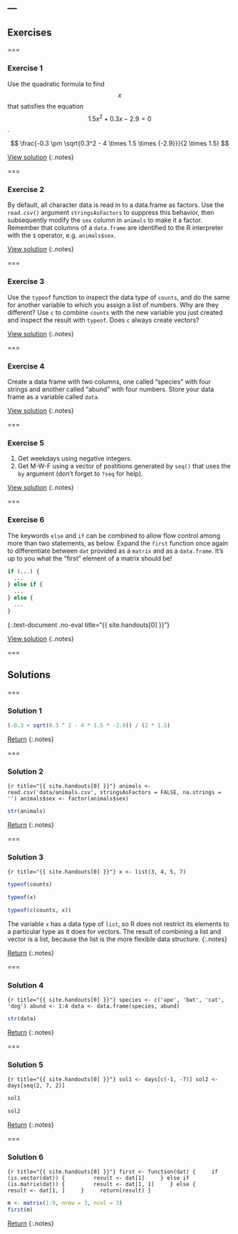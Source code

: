 ---
---

## Exercises

===

### Exercise 1

Use the quadratic formula to find $$x$$ that satisfies the
equation $$1.5 x^2 + 0.3 x - 2.9 = 0$$.

$$
\frac{-0.3 \pm \sqrt{0.3^2 - 4 \times 1.5 \times {-2.9}}}{2 \times 1.5}
$$


[View solution](#solution-1)
{:.notes}

===

### Exercise 2

By default, all character data is read in to a data.frame as factors. Use the
`read.csv()` argument `stringsAsFactors` to suppress this behavior, then
subsequently modify the `sex` column in `animals` to make it a factor. Remember
that columns of a `data.frame` are identified to the R interpreter with the `$`
operator, e.g. `animals$sex`.

[View solution](#solution-2)
{:.notes}

===

### Exercise 3

Use the `typeof` function to inspect the data type of `counts`, and do the same
for another variable to which you assign a list of numbers. Why are they
different? Use `c` to combine `counts` with the new variable you just created
and inspect the result with `typeof`. Does `c` always create vectors?

[View solution](#solution-3)
{:.notes}

===

### Exercise 4

Create a data frame with two columns, one called "species" with four strings and
another called "abund" with four numbers. Store your data frame as a variable
called `data`.

[View solution](#solution-4)
{:.notes}

===

### Exercise 5

1. Get weekdays using negative integers.
1. Get M-W-F using a vector of postitions generated by `seq()` that uses the
`by` argument (don't forget to `?seq` for help).

[View solution](#solution-5)
{:.notes}

===

### Exercise 6

The keywords `else` and `if` can be combined to allow flow control among more
than two statements, as below. Expand the `first` function once again to
differentiate between `dat` provided as a `matrix` and as a `data.frame`. It's
up to you what the "first" element of a matrix should be!

~~~r
if (...) {
  ...
} else if {
  ...
} else {
  ...
}
~~~
{:.text-document .no-eval title="{{ site.handouts[0] }}"}

[View solution](#solution-6)
{:.notes}

===

## Solutions

===

### Solution 1

```r
(-0.3 + sqrt(0.3 ^ 2 - 4 * 1.5 * -2.9)) / (2 * 1.5)
```

[Return](#exercise-1)
{:.notes}

===

### Solution 2

```{r title="{{ site.handouts[0] }}"}
animals <- read.csv('data/animals.csv', stringsAsFactors = FALSE, na.strings = '')
animals$sex <- factor(animals$sex)
```

```r
str(animals)
```

[Return](#exercise-2)
{:.notes}

===

### Solution 3

```{r title="{{ site.handouts[0] }}"}
x <- list(3, 4, 5, 7)
```

```r
typeof(counts)
```
```r
typeof(x)
```
```r
typeof(c(counts, x))
```

The variable `x` has a data type of `list`, so R does not restrict its elements
to a particular type as it does for vectors. The result of combining a list and
vector is a list, because the list is the more flexible data structure.
{:.notes}

[Return](#exercise-3)
{:.notes}

===

### Solution 4

```{r title="{{ site.handouts[0] }}"}
species <- c('ape', 'bat', 'cat', 'dog')
abund <- 1:4
data <- data.frame(species, abund)
```

```r
str(data)
```

[Return](#exercise-4)
{:.notes}

===

### Solution 5

```{r title="{{ site.handouts[0] }}"}
sol1 <- days[c(-1, -7)]
sol2 <- days[seq(2, 7, 2)]
```

```r
sol1
```

```r
sol2
```

[Return](#exercise-5)
{:.notes}

===

### Solution 6

```{r title="{{ site.handouts[0] }}"}
first <- function(dat) {
    if (is.vector(dat)) {
        result <- dat[1]
    } else if (is.matrix(dat)) {
        result <- dat[1, 1]
    } else {
        result <- dat[1, ]
    }
    return(result)
}
```

```r
m <- matrix(1:9, nrow = 3, ncol = 3)
first(m)
```

[Return](#exercise-6)
{:.notes}
